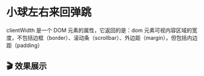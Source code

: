 
# 小球左右来回弹跳

clientWidth 是一个 DOM 元素的属性，它返回的是：dom 元素可视内容区域的宽度，不包括边框（border）、滚动条（scrollbar）、外边距（margin），但包括内边距（padding）

## 🎬 效果展示

<BallBounce />

